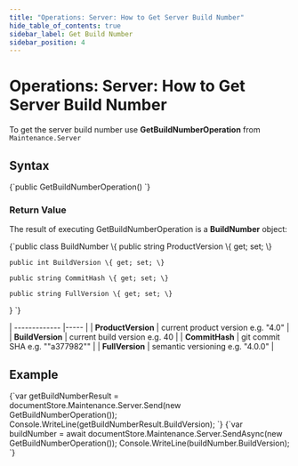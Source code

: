 ```yaml
---
title: "Operations: Server: How to Get Server Build Number"
hide_table_of_contents: true
sidebar_label: Get Build Number
sidebar_position: 4
---
```





# Operations: Server: How to Get Server Build Number
<LanguageSwitcher supportedLanguages={supportedLanguages} />
<LanguageContent language="csharp">


To get the server build number use **GetBuildNumberOperation** from `Maintenance.Server`

## Syntax

<TabItem value="buildNumber_1" label="buildNumber_1">
<CodeBlock language="csharp">
{`public GetBuildNumberOperation()
`}
</CodeBlock>
</TabItem>

### Return Value

The result of executing GetBuildNumberOperation is a **BuildNumber** object: 

<TabItem value="buildNumber_2" label="buildNumber_2">
<CodeBlock language="csharp">
{`public class BuildNumber
\{
    public string ProductVersion \{ get; set; \}

    public int BuildVersion \{ get; set; \}

    public string CommitHash \{ get; set; \}

    public string FullVersion \{ get; set; \}
\}
`}
</CodeBlock>
</TabItem>

| ------------- |----- |
| **ProductVersion** | current product version e.g. "4.0" |
| **BuildVersion** | current build version e.g. 40 |
| **CommitHash** | git commit SHA e.g. ""a377982"" |
| **FullVersion** | semantic versioning e.g. "4.0.0" |

## Example

<Tabs groupId='languageSyntax'>
<TabItem value="Sync" label="Sync">
<CodeBlock language="csharp">
{`var getBuildNumberResult = documentStore.Maintenance.Server.Send(new GetBuildNumberOperation());
Console.WriteLine(getBuildNumberResult.BuildVersion);
`}
</CodeBlock>
</TabItem>
<TabItem value="Async" label="Async">
<CodeBlock language="csharp">
{`var buildNumber = await documentStore.Maintenance.Server.SendAsync(new GetBuildNumberOperation());
Console.WriteLine(buildNumber.BuildVersion);
`}
</CodeBlock>
</TabItem>
</Tabs>

</LanguageContent>

<!---

-->